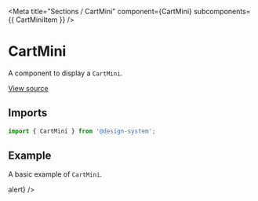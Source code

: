 
<Meta
  title="Sections / CartMini"
  component={CartMini}
  subcomponents={{ CartMiniItem }}
/>

# CartMini

A component to display a `CartMini`.

[View source](https://github.com/actarian/design-system/tree/main/src/ui/sections/cart-mini)

## Imports

```js
import { CartMini } from '@design-system';
```

## Example

A basic example of `CartMini`.

<Canvas>
  <Story name="CartMini">
    <CartMini visible={true} onClose={() => alert} />
  </Story>
</Canvas>
